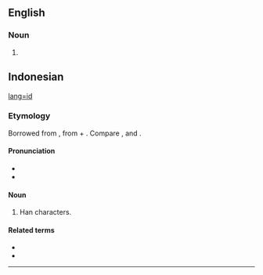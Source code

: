 {{also|Hanzi|hànzì}}
==English==

===Noun===
{{en-noun|hanzi}}

# {{alternative case form of|Hanzi|lang=en}}

==Indonesian==
[[wikipedia|lang=id]]

===Etymology===
Borrowed from {{bor|id|cmn|漢字|tr=hànzì||Han characters}}, from {{der|id|ltc|漢|tr=xàn|t=Han dynasty, China}} + {{m|ltc|字|tr=dzì|t=[written] character}}. Compare {{cog|yue|漢字|tr=hon<sup>3</sup> zi<sup>6</sup>}}, {{cog|nan|漢字|tr=hàn-jī, hàn-lī}} and {{cog|ja|漢字|tr=kanji}}.

====Pronunciation====
* {{IPA|/han.zi/|lang=id}}
* {{hyphenation|hon|zi|lang=id}}

====Noun====
{{id-noun|-}}
# {{lb|id|colloquial}} Han characters.

<!--
====Usage notes====
====Synonyms====
====Antonyms====
====Hypernyms====
====Hyponyms====
====Meronyms====
====Holonyms====
====Troponyms====
====Coordinate terms====
====Derived terms====
-->
====Related terms====
* {{l|id|kanji}}
* {{l|id|hanzi}}
<!--
====Translations====
====Descendants====
===References===
===Further reading===
===Anagrams===
-->
----